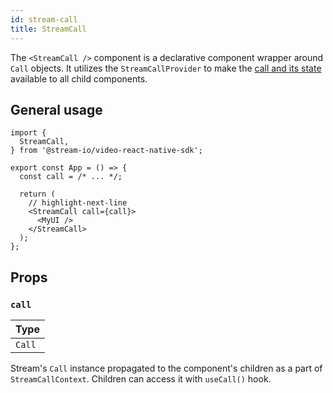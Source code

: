 ```yaml
---
id: stream-call
title: StreamCall
---
```


The `<StreamCall />` component is a declarative component wrapper around `Call` objects. It utilizes the `StreamCallProvider` to make the [call and its state](../../core/call-and-participant-state/) available to all child components.

## General usage

```tsx
import {
  StreamCall,
} from '@stream-io/video-react-native-sdk';

export const App = () => {
  const call = /* ... */;

  return (
    // highlight-next-line
    <StreamCall call={call}>
      <MyUI />
    </StreamCall>
  );
};
```

## Props

### `call`

| Type   |
|--------|
| `Call` |

Stream's `Call` instance propagated to the component's children as a part of `StreamCallContext`. Children can access it with `useCall()` hook.
